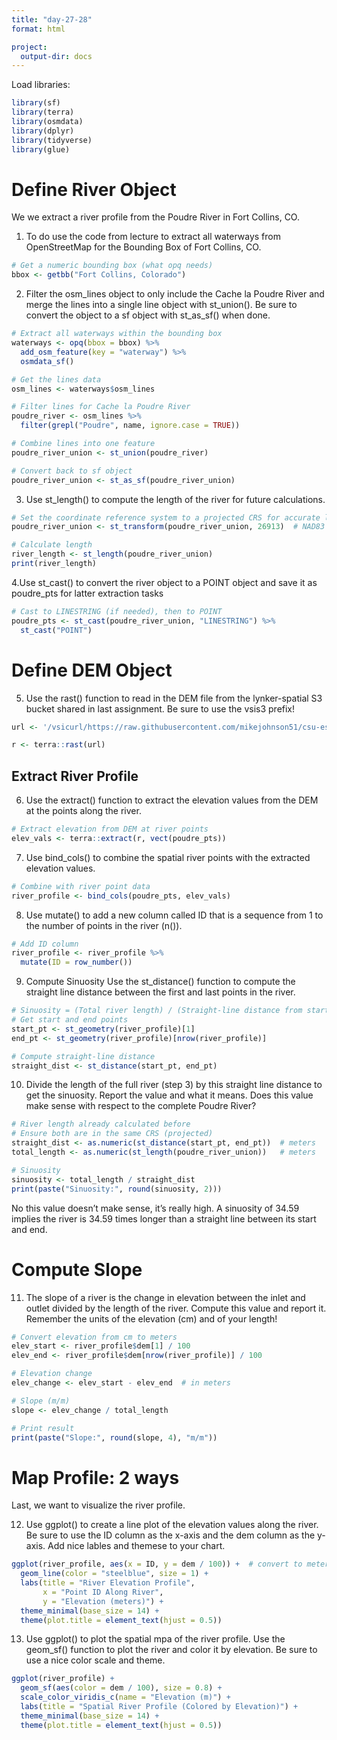```yaml
---
title: "day-27-28"
format: html

project:
  output-dir: docs
---
```



Load libraries:
```r
library(sf)
library(terra)
library(osmdata)
library(dplyr)
library(tidyverse)
library(glue)

```
# Define River Object

We we extract a river profile from the Poudre River in Fort Collins, CO.

1. To do use the code from lecture to extract all waterways from OpenStreetMap for the Bounding Box of Fort Collins, CO.
```r
# Get a numeric bounding box (what opq needs)
bbox <- getbb("Fort Collins, Colorado")

```


2. Filter the osm_lines object to only include the Cache la Poudre River and merge the lines into a single line object with st_union(). Be sure to convert the object to a sf object with st_as_sf() when done.
```r
# Extract all waterways within the bounding box
waterways <- opq(bbox = bbox) %>%
  add_osm_feature(key = "waterway") %>%
  osmdata_sf()

# Get the lines data
osm_lines <- waterways$osm_lines

# Filter lines for Cache la Poudre River
poudre_river <- osm_lines %>%
  filter(grepl("Poudre", name, ignore.case = TRUE))

# Combine lines into one feature
poudre_river_union <- st_union(poudre_river)

# Convert back to sf object
poudre_river_union <- st_as_sf(poudre_river_union)

```


3. Use st_length() to compute the length of the river for future calculations.
```r
# Set the coordinate reference system to a projected CRS for accurate length
poudre_river_union <- st_transform(poudre_river_union, 26913)  # NAD83 / UTM zone 13N

# Calculate length
river_length <- st_length(poudre_river_union)
print(river_length)
```


4.Use st_cast() to convert the river object to a POINT object and save it as poudre_pts for latter extraction tasks
```r
# Cast to LINESTRING (if needed), then to POINT
poudre_pts <- st_cast(poudre_river_union, "LINESTRING") %>%
  st_cast("POINT")
```



# Define DEM Object


5. Use the rast() function to read in the DEM file from the lynker-spatial S3 bucket shared in last assignment. Be sure to use the vsis3 prefix!
```r
url <- '/vsicurl/https://raw.githubusercontent.com/mikejohnson51/csu-ess-330/main/resources/foco-elev-cm.tif'

r <- terra::rast(url)
```



## Extract River Profile


6. Use the extract() function to extract the elevation values from the DEM at the points along the river.
```r
# Extract elevation from DEM at river points
elev_vals <- terra::extract(r, vect(poudre_pts))

```


7. Use bind_cols() to combine the spatial river points with the extracted elevation values.
```r
# Combine with river point data
river_profile <- bind_cols(poudre_pts, elev_vals)

```

8. Use mutate() to add a new column called ID that is a sequence from 1 to the number of points in the river (n()).
```r
# Add ID column
river_profile <- river_profile %>%
  mutate(ID = row_number())
```


9. Compute Sinuosity
Use the st_distance() function to compute the straight line distance between the first and last points in the river.
```r
# Sinuosity = (Total river length) / (Straight-line distance from start to end)
# Get start and end points
start_pt <- st_geometry(river_profile)[1]
end_pt <- st_geometry(river_profile)[nrow(river_profile)]

# Compute straight-line distance
straight_dist <- st_distance(start_pt, end_pt)

```


10. Divide the length of the full river (step 3) by this straight line distance to get the sinuosity. Report the value and what it means. Does this value make sense with respect to the complete Poudre River?
```r
# River length already calculated before
# Ensure both are in the same CRS (projected)
straight_dist <- as.numeric(st_distance(start_pt, end_pt))  # meters
total_length <- as.numeric(st_length(poudre_river_union))   # meters

# Sinuosity
sinuosity <- total_length / straight_dist
print(paste("Sinuosity:", round(sinuosity, 2)))
```
No this value doesn't make sense, it's really high. A sinuosity of 34.59 implies the river is 34.59 times longer than a straight line between its start and end.



# Compute Slope


11. The slope of a river is the change in elevation between the inlet and outlet divided by the length of the river. Compute this value and report it. Remember the units of the elevation (cm) and of your length!
```r
# Convert elevation from cm to meters
elev_start <- river_profile$dem[1] / 100
elev_end <- river_profile$dem[nrow(river_profile)] / 100

# Elevation change
elev_change <- elev_start - elev_end  # in meters

# Slope (m/m)
slope <- elev_change / total_length

# Print result
print(paste("Slope:", round(slope, 4), "m/m"))
```


# Map Profile: 2 ways

Last, we want to visualize the river profile.

12. Use ggplot() to create a line plot of the elevation values along the river. Be sure to use the ID column as the x-axis and the dem column as the y-axis. Add nice lables and themese to your chart.
```r
ggplot(river_profile, aes(x = ID, y = dem / 100)) +  # convert to meters
  geom_line(color = "steelblue", size = 1) +
  labs(title = "River Elevation Profile",
       x = "Point ID Along River",
       y = "Elevation (meters)") +
  theme_minimal(base_size = 14) +
  theme(plot.title = element_text(hjust = 0.5))
```


13. Use ggplot() to plot the spatial mpa of the river profile. Use the geom_sf() function to plot the river and color it by elevation. Be sure to use a nice color scale and theme.
```r
ggplot(river_profile) +
  geom_sf(aes(color = dem / 100), size = 0.8) +
  scale_color_viridis_c(name = "Elevation (m)") +
  labs(title = "Spatial River Profile (Colored by Elevation)") +
  theme_minimal(base_size = 14) +
  theme(plot.title = element_text(hjust = 0.5))
```


